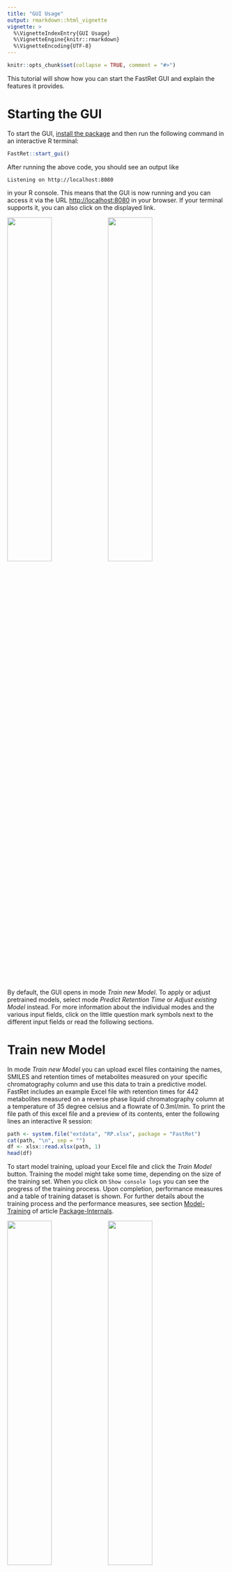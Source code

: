 ```yaml
---
title: "GUI Usage"
output: rmarkdown::html_vignette
vignette: >
  %\VignetteIndexEntry{GUI Usage}
  %\VignetteEngine{knitr::rmarkdown}
  %\VignetteEncoding{UTF-8}
---
```


```r
knitr::opts_chunk$set(collapse = TRUE, comment = "#>")
```

This tutorial will show how you can start the FastRet GUI and explain the features it provides.

# Starting the GUI

To start the GUI, [install the package](#installation) and then run the following command in an interactive R terminal:

```r
FastRet::start_gui()
```

After running the above code, you should see an output like

```
Listening on http://localhost:8080
```

in your R console. This means that the GUI is now running and you can access it via the URL <http://localhost:8080> in your browser. If your terminal supports it, you can also click on the displayed link.

<a href="GUI-Usage/start-page.png"><img src="GUI-Usage/start-page.png" width="45%" /></a>
<a href="GUI-Usage/mode-help.png"><img src="GUI-Usage/mode-help.png" width="45%" /></a>

By default, the GUI opens in mode *Train new Model*. To apply or adjust pretrained models, select mode *Predict Retention Time* or *Adjust existing Model* instead. For more information about the individual modes and the various input fields, click on the little question mark symbols next to the different input fields or read the following sections.

# Train new Model

In mode *Train new Model* you can upload excel files containing the names, SMILES and retention times of metabolites measured on your specific chromatography column and use this data to train a predictive model.
FastRet includes an example Excel file  with retention times for 442 metabolites measured on a reverse phase liquid chromatography column at a temperature of 35 degree celsius and a flowrate of 0.3ml/min.
To print the file path of this excel file and a preview of its contents, enter the following lines an interactive R session:

```r
path <- system.file("extdata", "RP.xlsx", package = "FastRet")
cat(path, "\n", sep = "")
df <- xlsx::read.xlsx(path, 1)
head(df)
```

To start model training, upload your Excel file and click the *Train Model* button.
Training the model might take some time, depending on the size of the training set.
When you click on `Show console logs` you can see the progress of the training process.
Upon completion, performance measures and a table of training dataset is shown.
For further details about the training process and the performance measures, see section [Model-Training](https://spang-lab.github.io/FastRet/articles/Package-Internals.html#model-training) of article [Package-Internals](https://spang-lab.github.io/FastRet/articles/Package-Internals.html).

<a href="GUI-Usage/model-training.png"><img src="GUI-Usage/model-training.png" width="45%" /></a>
<a href="GUI-Usage/model-performance.png"><img src="GUI-Usage/model-performance.png" width="45%" /></a>

To use the trained model to predict retention times for new molecules, you have to:

1. Save the model by clicking the *Save Model* button
2. Switch to model *[Predict Retention Times](#predict-retention-times)*
3. Upload the model again while in mode *Predict Retention Times*
4. Enter the SMILES of the molecules you want to predict retention times for
5. Press *Predict Retention Times*

A more detailed guide on using the FastRet GUI for prediction is given in the next section [Predict Retention Times](#predict-retention-times).

# Predict Retention Times

In this mode, previously saved models can be used to make predictions for new data. To do so

1.  Click the *Browse* button from section *Upload a pretrained Model* and select the model you saved in the previous step
2.  Either enter the SMILES of your molecule of interest in the *Input SMILES* text field or
3.  Click the *Browse* button from section *Upload SMILES as xlsx* and select an Excel file containing columns NAME and SMILES
4.  Click button *Predict* at the bottom of the side bar

![](Old-Intro/04.png){width=45%}


# Adjusting existing model

If you have measured some metabolites on your new experiment setup that were also measured on the original setup, you can use this method to adjust your model for your new column. To do so, switch to mode *Adjust existing Model* and upload the model you want to adjust. Then upload an Excel file containing the retention times of the metabolites measured on your new column. The Excel file should contain columns NAME, SMILES and RT. After clicking the *Adjust Model* button, the model will be adjusted and you can use it to predict retention times for new molecules measured on your new column.

![](Old-Intro/05.png){width=45%}

# Selective Measuring

This mode calculates, for a given data set, the best k molecules to be measured for a retention time prediction on a new experiment setup.
It uses a combination of Ridge Regression and k-means to determine the best representatives of your dataset.
Representatives as well as their corresponding clusters can be downloaded afterwards as an excel file.
This step should be used once you have a predictive model and/or data set and want to adjust it to work for a new column with adjusted chromatographic properties such as gradient, temperature, etc.

